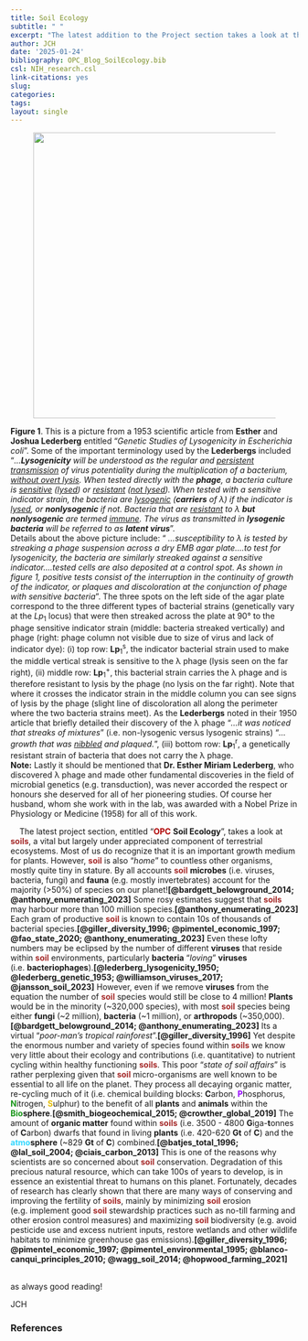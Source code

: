 ```yaml
---
title: Soil Ecology
subtitle: " "
excerpt: "The latest addition to the Project section takes a look at the one of the most important and under appreciated components of OPC, namely its soil. This invaluable resource is home to most of the biodiversity found on the planet. Although our understanding of soil ecology is somewhat rudimentary, what we do know is really quite fascinating and essential reading."
author: JCH
date: '2025-01-24'
bibliography: OPC_Blog_SoilEcology.bib
csl: NIH_research.csl
link-citations: yes
slug:
categories:
tags:
layout: single
---
```


<style>

/* =============================== */
/*          CSS for Links          */
/* =============================== */

a.one:link {color: rgb(0, 0, 200);}
a.one:visited {color: rgb(192, 20, 172);}
a.one:hover {color: rgb(255, 20, 100);}

/* =============================== */
/*           CSS for Text          */
/* =============================== */

#Blk { font-weight: bold; color: rgb(0, 0, 0); }
#Red { font-weight: bold; color: rgb(255, 10, 20); }
#Red2 { font-weight: bold; color: rgb(255, 50, 50); }
#Dred { font-weight: bold; color: rgb(175, 0, 0); }
#Or { font-weight: bold; color: rgb(255, 140, 0); }
#Or2 { font-weight: bold; color: rgb(245, 180, 0); }
#Gold { font-weight: bold; color: rgb(230, 190, 0); }
#Ly { font-weight: bold; color: rgb(225, 200, 0); }
#Y1 { font-weight: bold; color: rgb(255, 225, 100); }
#Y2 { font-weight: bold; color: rgb(225, 200, 50); }
#GrY { font-weight: bold; color: rgb(240, 240, 0); }
#Grod { font-weight: bold; color: rgb(200, 160, 40); }
#Gr1 { font-weight: bold; color: rgb(25, 200, 25); }
#Gr2 { font-weight: bold; color: rgb(25, 150, 25); }
#Gr3 { font-weight: bold; color: rgb(25, 100, 25); }
#Moss { font-weight: bold; color: rgb(80, 210, 100); }
#BGr { font-weight: bold; color: rgb(67, 205, 170); }
#Teal { font-weight: bold; color: rgb(60, 180, 180); }
#Teal2 { font-weight: bold; color: rgb(60, 100, 200); }
#Blue { font-weight: bold; color: blue; }
#SkyB { font-weight: bold; color: rgb(104, 207, 240); }
#Cb { font-weight: bold; color: rgb(0, 123, 167); }
#Glacialb { font-weight: bold; color: rgb(54, 139, 193); }
#Db2 { font-weight: bold; color: rgb(0, 0, 100); }
#Lb1 { font-weight: bold; color: rgb(50, 215, 255); }
#Lb2 { font-weight: bold; color: rgb(50, 155, 255); }
#Lb3 { font-weight: bold; color: rgb(50, 115, 255); }
#Violet { font-weight: bold; color: rgb(180, 73, 255); }
#V2 { font-weight: bold; color: rgb(183, 137, 211); }
#Purple { font-weight: bold; color: rgb(150, 0, 255); }
#Dpurp { font-weight: bold; color: rgb(95, 0, 161); }
#Magenta { font-weight: bold; color: rgb(255, 0, 255); }
#Coral { font-weight: bold; color: rgb(255, 127, 80); }
#Salmon { font-weight: bold; color: rgb(255, 140, 160); }
#Crim { font-weight: bold; color: rgb(220, 20, 60); }
#Rasp { font-weight: bold; color: rgb(227, 11, 92); }
#Lgray { font-weight: bold; color: rgb(220, 220, 220); }
#Silver { font-weight: bold; color: rgb(192, 192, 192); }
#Gray { font-weight: bold; color: rgb(155, 155, 155); }
#Gray2 { font-weight: bold; color: rgb(215, 200, 200); }
#Dgray { font-weight: bold; color: rgb(95, 95, 95); }
#Br { font-weight: bold; color: rgb(165, 42, 42); }
#Rust { font-weight: bold; color: rgb(183, 65, 14); }
#Dbr { font-weight: bold; color: rgb(100, 20, 20); }
#Zinc { font-weight: bold; color: rgb(140, 209, 187); }
#Zinc2 { font-weight: bold; color: rgb(0, 102, 102); }

</style>


<!------------------------------------------------>
<!------------ FIG 1 - Lambda Phage  ------------->
<!------------------------------------------------>
<div>

<figure align=center>
<img src="images/Lambda_phage.jpg" alt="" width="500px"/>
</figure>

<b>Figure 1</b>. This is a picture from a 1953 scientific article from <b>Esther</b> and <b>Joshua Lederberg</b> entitled &ldquo;<i>Genetic Studies of Lysogenicity in Escherichia coli</i>&rdquo;. Some of the important terminology used by the <b>Lederbergs</b> included &ldquo;<i>...<b>Lysogenicity</b> will be understood as the regular and <u>persistent transmission</u> of virus potentiality during the multiplication of a bacterium, <u>without overt lysis</u>. When tested directly with the <b>phage</b>, a bacteria culture is <u>sensitive</u> (<u>lysed</u>) or <u>resistant</u> (<u>not lysed</u>). When tested with a sensitive indicator strain, the bacteria are <u>lysogenic</u> (<b>carriers</b> of &lambda;) if the indicator is <u>lysed</u>, or <b>nonlysogenic</b> if not. Bacteria that are <u>resistant</u> to &lambda; <b>but nonlysogenic</b> are termed <u>immune</u>. The virus as transmitted in <b>lysogenic bacteria</b> will be referred to as <b>latent virus</b></i>&rdquo;.  
Details about the above picture include: &ldquo;<i> ...susceptibility to &lambda; is tested by streaking a phage suspension across a dry EMB agar plate....to test for lysogenicity, the bacteria are similarly streaked against a sensitive indicator....tested cells are also deposited at a control spot. As shown in figure 1, positive tests consist of the interruption in the continuity of growth of the indicator, or plaques and discoloration at the conjunction of phage with sensitive bacteria</i>&rdquo;. The three spots on the left side of the agar plate correspond to the three different types of bacterial strains (genetically vary at the <i>Lp</i><sub>1</sub> locus) that were then streaked across the plate at 90&deg; to the phage sensitive indicator strain (middle: bacteria streaked vertically) and phage (right: phage column not visible due to size of virus and lack of indicator dye): (i) top row: <b>Lp</b><sub>1</sub><sup>s</sup>, the indicator bacterial strain used to make the middle vertical streak is sensitive to the &lambda; phage (lysis seen on the far right), (ii) middle row: <b>Lp</b><sub>1</sub><sup>+</sup>, this bacterial strain carries the &lambda; phage and is therefore resistant to lysis by the phage (no lysis on the far right). Note that where it crosses the indicator strain in the middle column you can see signs of lysis by the phage (slight line of discoloration all along the perimeter where the two bacteria strains meet). As the <b>Lederbergs</b> noted in their 1950 article that briefly detailed their discovery of the &lambda; phage "<i>...it was noticed that streaks of mixtures</i>" (i.e. non-lysogenic versus lysogenic strains) "<i>...growth that was <u>nibbled</u> and plaqued.</i>", (iii) bottom row: <b>Lp</b><sub>1</sub><sup>r</sup>, a genetically resistant strain of bacteria that does not carry the &lambda; phage.  
<b>Note:</b> Lastly it should be mentioned that <b>Dr. Esther Miriam Lederberg</b>, who discovered &lambda; phage and made other fundamental discoveries in the field of microbial genetics (e.g. transduction), was never accorded the respect or honours she deserved for all of her pioneering studies. Of course her husband, whom she work with in the lab, was awarded with a Nobel Prize in Physiology or Medicine (1958) for all of this work.  

</div>
<!---------------------------------------------->
<!-------- END - FIG 1 - Lambda Phage  --------->
<!---------------------------------------------->

&nbsp; &nbsp; The latest project section, entitled &ldquo;<span id="Dred">OPC</span> **Soil Ecology**&rdquo;, takes a look at <span id="Br">soils</span>, a vital but largely under appreciated component of terrestrial ecosystems. Most of us do recognize that it is an important growth medium for plants. However, <span id="Br">soil</span> is also &ldquo;*home*&rdquo; to countless other organisms, mostly quite tiny in stature. By all accounts <span id="Br">soil</span> **microbes** (i.e. viruses, bacteria, fungi) and **fauna** (e.g. mostly invertebrates) account for the majority (>50%) of species on our planet!**[@bardgett_belowground_2014; @anthony_enumerating_2023]** Some rosy estimates suggest that <span id="Br">soils</span> may harbour more than 100 million species.**[@anthony_enumerating_2023]** Each gram of productive <span id="Br">soil</span> is known to contain 10s of thousands of bacterial species.**[@giller_diversity_1996; @pimentel_economic_1997; @fao_state_2020; @anthony_enumerating_2023]** Even these lofty numbers may be eclipsed by the number of different **viruses** that reside within <span id="Br">soil</span> environments, particularly **bacteria** "*loving*" **viruses** (i.e. **bacteriophages**).**[@lederberg_lysogenicity_1950; @lederberg_genetic_1953; @williamson_viruses_2017; @jansson_soil_2023]** However, even if we remove **viruses** from the equation the number of <span id="Br">soil</span> species would still be close to 4 million! **Plants** would be in the minority (~320,000 species), with most <span id="Br">soil</span> species being either **fungi** (~2 million), **bacteria** (~1 million), or **arthropods** (~350,000).**[@bardgett_belowground_2014; @anthony_enumerating_2023]** Its a virtual "*poor-man's tropical rainforest*".**[@giller_diversity_1996]** Yet despite the enormous number and variety of species found within <span id="Br">soils</span> we know very little about their ecology and contributions (i.e. quantitative) to nutrient cycling within healthy functioning <span id="Br">soils</span>. This poor "*state of soil affairs*" is rather perplexing given that <span id="Br">soil</span> micro-organisms are well known to be essential to all life on the planet. They process all decaying organic matter, re-cycling much of it (i.e. chemical building blocks: **C**arbon, <span id="Purple">P</span>hosphorus, <span id="Gr2">N</span>itrogen, <span id="Gold">S</span>ulphur) to the benefit of all **plants** and **animals** within the <span id="Gr2">Bio</span>**sphere**.**[@smith_biogeochemical_2015; @crowther_global_2019]** The amount of **organic matter** found within <span id="Br">soils</span> (i.e. 3500 - 4800 **G**iga-**t**onnes of **C**arbon) dwarfs that found in living **plants** (i.e. 420-620 **Gt** of **C**) and the <span id="Lb1">atmo</span>**sphere** (~829 **Gt** of **C**) combined.**[@batjes_total_1996; @lal_soil_2004; @ciais_carbon_2013]** This is one of the reasons why scientists are so concerned about <span id="Br">soil</span> conservation. Degradation of this precious natural resource, which can take 100s of years to develop, is in essence an existential threat to humans on this planet. Fortunately, decades of research has clearly shown that there are many ways of conserving and improving the fertility of <span id="Br">soils</span>, mainly by minimizing <span id="Br">soil</span> erosion (e.g. implement good <span id="Br">soil</span> stewardship practices such as no-till farming and other erosion control measures) and maximizing <span id="Br">soil</span> biodiversity (e.g. avoid pesticide use and excess nutrient inputs, restore wetlands and other wildlife habitats to minimize greenhouse gas emissions).**[@giller_diversity_1996; @pimentel_economic_1997; @pimentel_environmental_1995; @blanco-canqui_principles_2010; @wagg_soil_2014; @hopwood_farming_2021]** 

<br>
as always good reading!  

JCH


### References  



